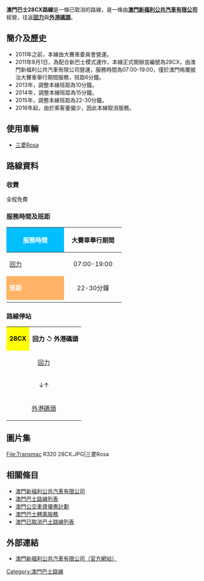 {{澳門巴士路線基礎資訊
|路線號碼=28C
|代表圖像=
|圖像尺寸=300
|代表圖像二=Transmac R320 28CX.JPG
|圖像尺寸二=300
|代表圖像三=
|圖像尺寸三=
|經營者=澳門新福利公共汽車有限公司
|經營者二=
|所屬車廠=北安車廠
|路線用車=[[新福利ROSA小巴|三菱Rosa]]
|路綫資訊=
|起點站=[[回力總站|回力]]
|途經地點=
|去程途經地點=
|回程途經地點=
|終點站=外港碼頭（循環點）
|路線性質=循環線
|全程行駛里程=
|全程行車時間=
|單程行車時間=
|服務時間=07:00-19:00
|起點站服務時間=
|終點站服務時間=
|班次頻率=22-30分鐘
|全程收費=0
|收費備註=
|分段收費站點=
|去程分段收費站點=
|回程分段收費站點=
|服務時間以外替代路線=
|主要競爭交通=
|備註=
|開辦日期=2011年8月1日
|停辦日期=2015年11月22日
|走線圖=}}

'''澳門巴士28CX路線'''是一條已取消的路線，是一條由'''[[澳門新福利公共汽車有限公司|澳門新福利公共汽車有限公司]]'''經營，往返'''[[回力_(巴士總站)|回力]]'''與'''[[外港碼頭總站|外港碼頭]]'''。

==簡介及歷史==
* 2011年之前，本線由大賽車委員會營運。
* 2011年8月1日，為配合新巴士模式運作，本線正式開辦並編號為28CX，由澳門新福利公共汽車有限公司營運，服務時間為07:00-19:00，僅於澳門格蘭披治大賽車舉行期間服務，班距6分鐘。
* 2013年，調整本線班距為10分鐘。
* 2014年，調整本線班距為15分鐘。
* 2015年，調整本線班距為22-30分鐘。
* 2016年起，由於乘客量偏少，因此本線取消服務。

==使用車輛==
*[[三菱Rosa|三菱Rosa]]

== 路線資料 ==
===收費=== 
全程免費

===服務時間及班距===
{| class="grey sortable wikitable" style="width:60%" 
|-
!style="background:#00BFFF; color:white" width="30%" |'''服務時間'''
! width="30%" | 大賽車舉行期間
|-
! [[回力_(巴士總站)|回力]]
| align="center" | 07:00-19:00
|-
!style="background:#FFB366; color:white" width="30%" |'''班距'''
| align="center" width="30%" | 22-30分鐘
|-
|}

===路線停站===
{|class="wikitable" style="font-size:110%;"
|- 
| align=center style="background:Yellow; color:Black"| '''28CX'''
| align=center style="background:White; color:Black"| '''回力''' ↺ '''外港碼頭'''
|-
| align="center" colspan=2| [[回力_(巴士總站)|回力]]
|-
| align="center" colspan=2| ↓↑
|-
| align="center"  colspan=2| [[外港碼頭總站|外港碼頭]] 
|}

==圖片集==
<gallery>
File:Transmac R320 28CX.JPG|三菱Rosa
</gallery>

==相關條目==
*[[澳門新福利公共汽車有限公司|澳門新福利公共汽車有限公司]]
*[[澳門巴士路線列表|澳門巴士路線列表]]
*[[澳門公交車資優惠計劃|澳門公交車資優惠計劃]]
*[[澳門巴士轉乘服務|澳門巴士轉乘服務]]
*[[澳門已取消巴士路線列表|澳門已取消巴士路線列表]]

== 外部連結 ==
*[http://www.transmac.com.mo/ 澳門新福利公共汽車有限公司（官方網站）] {{Wayback|url=http://www.transmac.com.mo/ |date=20100310023129 }}
{{澳門巴士路線列表}}
[[Category:澳門巴士路線|Category:澳門巴士路線]]